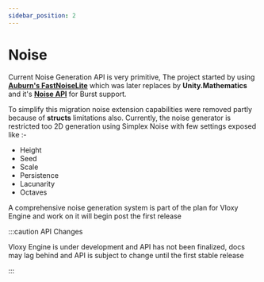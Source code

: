 ```yaml
---
sidebar_position: 2
---
```


# Noise

Current Noise Generation API is very primitive, The project started by using **[Auburn's FastNoiseLite](https://github.com/Auburn/FastNoiseLite)**
which was later replaces by **Unity.Mathematics** and it's **[Noise API](https://docs.unity3d.com/Packages/com.unity.mathematics@1.2/api/Unity.Mathematics.noise.html)**
for Burst support.

To simplify this migration noise extension capabilities were removed partly because of **structs** limitations also.
Currently, the noise generator is restricted too 2D generation using Simplex Noise with few settings exposed like :-
- Height
- Seed
- Scale
- Persistence
- Lacunarity
- Octaves

A comprehensive noise generation system is part of the plan for Vloxy Engine and work on it will begin post the first release

:::caution API Changes

Vloxy Engine is under development and API has not been finalized, docs may lag behind and API is subject to change until
the first stable release

:::